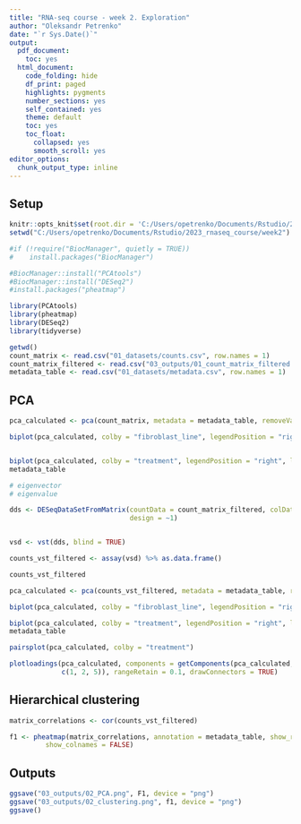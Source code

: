 ```yaml
---
title: "RNA-seq course - week 2. Exploration"
author: "Oleksandr Petrenko"
date: "`r Sys.Date()`"
output:
  pdf_document:
    toc: yes
  html_document:
    code_folding: hide
    df_print: paged
    highlights: pygments
    number_sections: yes
    self_contained: yes
    theme: default
    toc: yes
    toc_float:
      collapsed: yes
      smooth_scroll: yes
editor_options: 
  chunk_output_type: inline
---
```


## Setup

```r
knitr::opts_knit$set(root.dir = 'C:/Users/opetrenko/Documents/Rstudio/2023_rnaseq_course/week2')
setwd("C:/Users/opetrenko/Documents/Rstudio/2023_rnaseq_course/week2")
```

```r
#if (!require("BiocManager", quietly = TRUE))
#    install.packages("BiocManager")

#BiocManager::install("PCAtools")
#BiocManager::install("DESeq2")
#install.packages("pheatmap")
```

```r
library(PCAtools)
library(pheatmap)
library(DESeq2)
library(tidyverse)

getwd()
count_matrix <- read.csv("01_datasets/counts.csv", row.names = 1)
count_matrix_filtered <- read.csv("03_outputs/01_count_matrix_filtered.csv", row.names = 1)
metadata_table <- read.csv("01_datasets/metadata.csv", row.names = 1)
```
## PCA

```r
pca_calculated <- pca(count_matrix, metadata = metadata_table, removeVar = 0.1)

biplot(pca_calculated, colby = "fibroblast_line", legendPosition = "right", lab = NULL)


biplot(pca_calculated, colby = "treatment", legendPosition = "right", lab = NULL)
metadata_table

# eigenvector
# eigenvalue
```

```r
dds <- DESeqDataSetFromMatrix(countData = count_matrix_filtered, colData = metadata_table,
                              design = ~1)


vsd <- vst(dds, blind = TRUE)

counts_vst_filtered <- assay(vsd) %>% as.data.frame()

counts_vst_filtered
```

```r
pca_calculated <- pca(counts_vst_filtered, metadata = metadata_table, removeVar = 0.1)

biplot(pca_calculated, colby = "fibroblast_line", legendPosition = "right", lab = NULL)

biplot(pca_calculated, colby = "treatment", legendPosition = "right", lab = NULL)
metadata_table


```

```r
pairsplot(pca_calculated, colby = "treatment")
```

```r
plotloadings(pca_calculated, components = getComponents(pca_calculated,
             c(1, 2, 5)), rangeRetain = 0.1, drawConnectors = TRUE)
```


## Hierarchical clustering

```r
matrix_correlations <- cor(counts_vst_filtered)

f1 <- pheatmap(matrix_correlations, annotation = metadata_table, show_rownames = TRUE,
         show_colnames = FALSE)
```

## Outputs

```r
ggsave("03_outputs/02_PCA.png", F1, device = "png")
ggsave("03_outputs/02_clustering.png", f1, device = "png")
ggsave()
```

